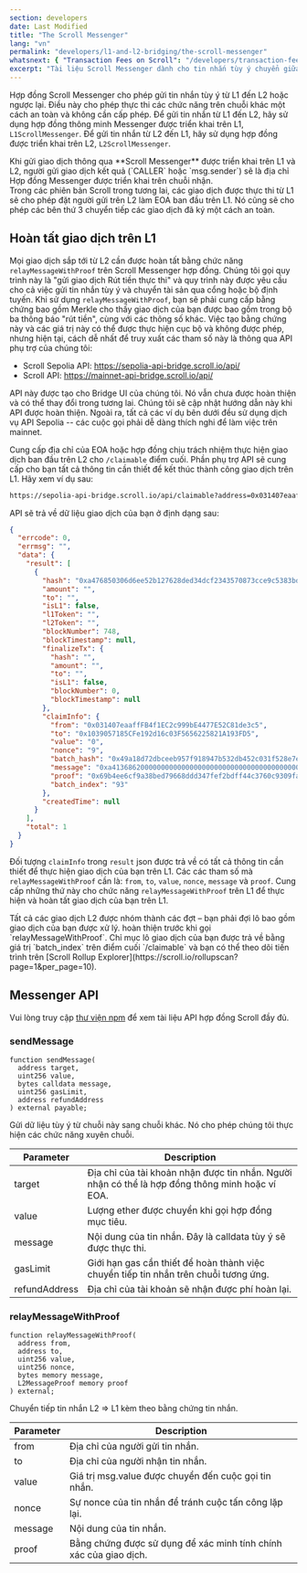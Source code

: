```yaml
---
section: developers
date: Last Modified
title: "The Scroll Messenger"
lang: "vn"
permalink: "developers/l1-and-l2-bridging/the-scroll-messenger"
whatsnext: { "Transaction Fees on Scroll": "/developers/transaction-fees-on-scroll/" }
excerpt: "Tài liệu Scroll Messenger dành cho tin nhắn tùy ý chuyển giữa L1 ​​và L2."
---
```



Hợp đồng Scroll Messenger cho phép gửi tin nhắn tùy ý từ L1 đến L2 hoặc ngược lại. Điều này cho phép thực thi các chức năng trên chuỗi khác một cách an toàn và không cần cấp phép. Để gửi tin nhắn từ L1 đến L2, hãy sử dụng hợp đồng thông minh Messenger được triển khai trên L1, `L1ScrollMessenger`. Để gửi tin nhắn từ L2 đến L1, hãy sử dụng hợp đồng được triển khai trên L2, `L2ScrollMessenger`.

<Aside type="caution" title="">
 Khi gửi giao dịch thông qua **Scroll Messenger** được triển khai trên L1 và L2, người gửi giao dịch kết quả (`CALLER` hoặc `msg.sender`) sẽ là địa chỉ Hợp đồng Messenger được triển khai trên chuỗi nhận.
  <br />
  Trong các phiên bản Scroll trong tương lai, các giao dịch được thực thi từ L1 sẽ cho phép đặt người gửi trên L2 làm EOA ban đầu trên L1. Nó cũng sẽ cho phép các bên thứ 3 chuyển tiếp các giao dịch đã ký một cách an toàn.
</Aside>

## Hoàn tất giao dịch trên L1

Mọi giao dịch sắp tới từ L2 cần được hoàn tất bằng chức năng `relayMessageWithProof` trên Scroll Messenger hợp đồng. Chúng tôi gọi quy trình này là "gửi giao dịch Rút tiền thực thi" và quy trình này được yêu cầu cho cả việc gửi tin nhắn tùy ý và chuyển tài sản qua cổng hoặc bộ định tuyến. Khi sử dụng `relayMessageWithProof`, bạn sẽ phải cung cấp bằng chứng bao gồm Merkle cho thấy giao dịch của bạn được bao gồm trong bộ ba thông báo "rút tiền", cùng với các thông số khác. Việc tạo bằng chứng này và các giá trị này có thể được thực hiện cục bộ và không được phép, nhưng hiện tại, cách dễ nhất để truy xuất các tham số này là thông qua API phụ trợ của chúng tôi:

- Scroll Sepolia API: https://sepolia-api-bridge.scroll.io/api/
- Scroll API: https://mainnet-api-bridge.scroll.io/api/

<Aside type="danger" title="Experimental API">
  API này được tạo cho Bridge UI của chúng tôi. Nó vẫn chưa được hoàn thiện và có thể thay đổi trong tương lai. Chúng tôi sẽ cập nhật hướng dẫn này khi API được hoàn thiện. Ngoài ra, tất cả các ví dụ bên dưới đều sử dụng dịch vụ API Sepolia -- các cuộc gọi phải dễ dàng thích nghi để làm việc trên mainnet.
</Aside>

Cung cấp địa chỉ của EOA hoặc hợp đồng chịu trách nhiệm thực hiện giao dịch ban đầu trên L2 cho `/claimable` điểm cuối. Phần phụ trợ API sẽ cung cấp cho bạn tất cả thông tin cần thiết để kết thúc thành công giao dịch trên L1. Hãy xem ví dụ sau:

```bash
https://sepolia-api-bridge.scroll.io/api/claimable?address=0x031407eaaffFB4f1EC2c999bE4477E52C81de3c5&page_size=10&page=1
```

API sẽ trả về dữ liệu giao dịch của bạn ở định dạng sau:

```json
{
  "errcode": 0,
  "errmsg": "",
  "data": {
    "result": [
      {
        "hash": "0xa476850306d6ee52b127628ded34dcf2343570873cce9c5383bd497db48d4f9b",
        "amount": "",
        "to": "",
        "isL1": false,
        "l1Token": "",
        "l2Token": "",
        "blockNumber": 748,
        "blockTimestamp": null,
        "finalizeTx": {
          "hash": "",
          "amount": "",
          "to": "",
          "isL1": false,
          "blockNumber": 0,
          "blockTimestamp": null
        },
        "claimInfo": {
          "from": "0x031407eaaffFB4f1EC2c999bE4477E52C81de3c5",
          "to": "0x1039057185CFe192d16c03F5656225821A193FD5",
          "value": "0",
          "nonce": "9",
          "batch_hash": "0x49a18d72dbceeb957f918947b532db452c031f528e7e6bf329007066638c5e50",
          "message": "0xa413686200000000000000000000000000000000000000000000000000000000000000200000000000000000000000000000000000000000000000000000000000000005686f6c6973000000000000000000000000000000000000000000000000000000",
          "proof": "0x69b4ee6cf9a38bed79668ddd347fef2bdff44c3760c9309fa41decfd60202d22ad3228b676f7d3cd4284a5443f17f1962b36e491b30a40b2405849e597ba5fb5b4c11951957c6f8f642c4af61cd6b24640fec6dc7fc607ee8206a99e92410d3079f53171df5c0661d2afe86c4d97b6f34278daf6a0ea9baff5b4fc979d5629a5",
          "batch_index": "93"
        },
        "createdTime": null
      }
    ],
    "total": 1
  }
}
```

Đối tượng `claimInfo` trong `result` json được trả về có tất cả thông tin cần thiết để thực hiện giao dịch của bạn trên L1. Các các tham số mà `relayMessageWithProof` cần là: `from`, `to`, `value`, `nonce`, `message` và `proof`. Cung cấp những thứ này cho chức năng `relayMessageWithProof` trên L1 để thực hiện và hoàn tất giao dịch của bạn trên L1.

<Aside type="tip" title="">
  Tất cả các giao dịch L2 được nhóm thành các đợt – bạn phải đợi lô bao gồm giao dịch của bạn được xử lý. hoàn thiện trước khi gọi `relayMessageWithProof`. Chỉ mục lô giao dịch của bạn được trả về bằng giá trị `batch_index` trên điểm cuối `/claimable` và bạn có thể theo dõi tiến trình trên [Scroll Rollup Explorer](https://scroll.io/rollupscan?page=1&per_page=10).
</Aside>

## Messenger API

Vui lòng truy cập [thư viện npm](https://www.npmjs.com/package/@scroll-tech/contracts?activeTab=code) để xem tài liệu API hợp đồng Scroll đầy đủ.

### sendMessage

```solidity
function sendMessage(
  address target,
  uint256 value,
  bytes calldata message,
  uint256 gasLimit,
  address refundAddress
) external payable;
```

Gửi dữ liệu tùy ý từ chuỗi này sang chuỗi khác. Nó cho phép chúng tôi thực hiện các chức năng xuyên chuỗi.

| Parameter     | Description                                                                                                         |
| ------------- | ------------------------------------------------------------------------------------------------------------------- |
| target        | Địa chỉ của tài khoản nhận được tin nhắn. Người nhận có thể là hợp đồng thông minh hoặc ví EOA.                     |
| value         | Lượng ether được chuyển khi gọi hợp đồng mục tiêu.                                                                  |
| message       | Nội dung của tin nhắn. Đây là calldata tùy ý sẽ được thực thi.                                                      |
| gasLimit      | Giới hạn gas cần thiết để hoàn thành việc chuyển tiếp tin nhắn trên chuỗi tương ứng.                                |
| refundAddress | Địa chỉ của tài khoản sẽ nhận được phí hoàn lại.                                                                    |

### relayMessageWithProof

```solidity
function relayMessageWithProof(
  address from,
  address to,
  uint256 value,
  uint256 nonce,
  bytes memory message,
  L2MessageProof memory proof
) external;
```

Chuyển tiếp tin nhắn L2 => L1 kèm theo bằng chứng tin nhắn.

| Parameter | Description                                                  |
| --------- | ------------------------------------------------------------ |
| from      | Địa chỉ của người gửi tin nhắn.                              |
| to        | Địa chỉ của người nhận tin nhắn.                             |
| value     | Giá trị msg.value được chuyển đến cuộc gọi tin nhắn.         |
| nonce     | Sự nonce của tin nhắn để tránh cuộc tấn công lặp lại.        |
| message   | Nội dung của tin nhắn.                                       |
| proof     | Bằng chứng được sử dụng để xác minh tính chính xác của giao dịch.|
